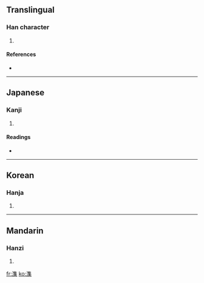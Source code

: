 ==Translingual==

===Han character===
{{Han char|rn=85|rad=水|as=12|sn=15|four=3019<sub>4</sub>|canj=水人土木 (EOGD)}}

# {{defn|Han|sort=水12}}

====References====
* {{Han ref|kx=0649.040|dkj=18235|dj=1058.250|hdz=31743.110|uh=6F57|ud=28503|bh=E64F|bd=58959}}

----

==Japanese==

===Kanji===
{{ja-kanji|grade=|rs=水12}}

# {{defn|Japanese}}

====Readings====
* {{ja-readings|on=[[しゅう]] (shū)|kun=[[わく]] (waku)}}

----

==Korean==

===Hanja===
{{ko-hanja|hangeul=[[집]]|eumhun=|rv=jip|mr=chip|y=cip}}

# {{defn|Korean}}

----

==Mandarin==

===Hanzi===
{{cmn-hanzi|pin=[[jí]] ([[ji2]])|wg=chi<sup>2</sup>}}

# {{defn|Mandarin}}

[[fr:潗]]
[[ko:潗]]